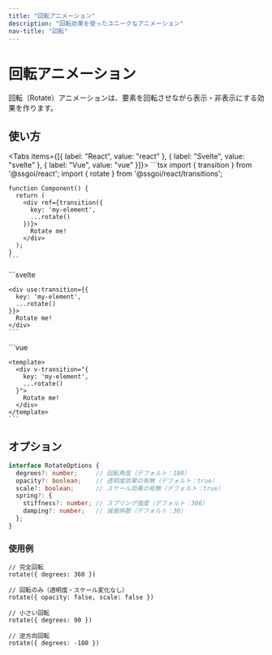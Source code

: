 ```yaml
---
title: "回転アニメーション"
description: "回転効果を使ったユニークなアニメーション"
nav-title: "回転"
---
```


# 回転アニメーション

回転（Rotate）アニメーションは、要素を回転させながら表示・非表示にする効果を作ります。

<TransitionDemo type="rotate" />

## 使い方

<Tabs items={[{ label: "React", value: "react" }, { label: "Svelte", value: "svelte" }, { label: "Vue", value: "vue" }]}>
  <TabPanel value="react">
    ```tsx
    import { transition } from '@ssgoi/react';
    import { rotate } from '@ssgoi/react/transitions';

    function Component() {
      return (
        <div ref={transition({
          key: 'my-element',
          ...rotate()
        })}>
          Rotate me!
        </div>
      );
    }
    ```
  </TabPanel>
  <TabPanel value="svelte">
    ```svelte
    <script>
      import { transition } from '@ssgoi/svelte';
      import { rotate } from '@ssgoi/svelte/transitions';
    </script>

    <div use:transition={{
      key: 'my-element',
      ...rotate()
    }}>
      Rotate me!
    </div>
    ```
  </TabPanel>
  <TabPanel value="vue">
    ```vue
    <script setup>
    import { rotate } from '@ssgoi/vue/transitions';
    </script>

    <template>
      <div v-transition="{
        key: 'my-element',
        ...rotate()
      }">
        Rotate me!
      </div>
    </template>
    ```
  </TabPanel>
</Tabs>

## オプション

```typescript
interface RotateOptions {
  degrees?: number;     // 回転角度（デフォルト：180）
  opacity?: boolean;    // 透明度効果の有無（デフォルト：true）
  scale?: boolean;      // スケール効果の有無（デフォルト：true）
  spring?: {
    stiffness?: number; // スプリング強度（デフォルト：300）
    damping?: number;   // 減衰係数（デフォルト：30）
  };
}
```

### 使用例

```tsx
// 完全回転
rotate({ degrees: 360 })

// 回転のみ（透明度・スケール変化なし）
rotate({ opacity: false, scale: false })

// 小さい回転
rotate({ degrees: 90 })

// 逆方向回転
rotate({ degrees: -180 })
```